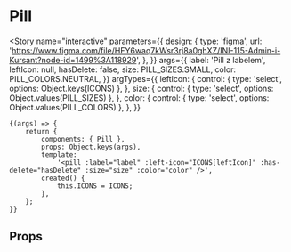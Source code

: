 
<Meta title="components/Pill" component={Pill} />

# Pill

<Story
	name="interactive"
	parameters={{
		design: {
			type: 'figma',
			url: 'https://www.figma.com/file/HFY6waq7kWsr3rj8a0ghXZ/INI-115-Admin-i-Kursant?node-id=1499%3A118929',
		},
	}}
	args={{
		label: 'Pill z labelem',
		leftIcon: null,
		hasDelete: false,
		size: PILL_SIZES.SMALL,
		color: PILL_COLORS.NEUTRAL,
	}}
	argTypes={{
		leftIcon: {
			control: { type: 'select', options: Object.keys(ICONS) },
		},
		size: {
			control: { type: 'select', options: Object.values(PILL_SIZES) },
		},
		color: {
			control: { type: 'select', options: Object.values(PILL_COLORS) },
		},
	}}
>
	{(args) => {
		return {
			components: { Pill },
			props: Object.keys(args),
			template:
				'<pill :label="label" :left-icon="ICONS[leftIcon]" :has-delete="hasDelete" :size="size" :color="color" />',
			created() {
				this.ICONS = ICONS;
			},
		};
	}}
</Story>

## Props

<Props of={Pill} />
